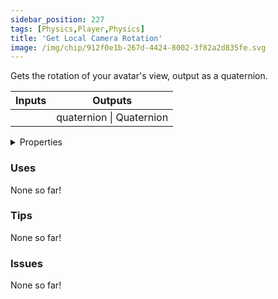 ```yaml
---
sidebar_position: 227
tags: [Physics,Player,Physics]
title: 'Get Local Camera Rotation'
image: /img/chip/912f0e1b-267d-4424-8002-3f82a2d835fe.svg
---
```


Gets the rotation of your avatar's view, output as a quaternion.



<IChip uuid="912f0e1b-267d-4424-8002-3f82a2d835fe"/>

<table><thead><tr><th>Inputs</th><th>Outputs</th></tr></thead><tbody><tr><td /><td>quaternion | Quaternion</td></tr></tbody></table>

<details>
  <summary>Properties</summary>
  <div>
    <div>
    <table>
      <tbody>
        <tr>
          <td>Is beta required?</td>
          <td>No</td>
        </tr>
        <tr>
          <td>Is chip a trolling risk?</td>
          <td>No</td>
        </tr>
        <tr>
          <td>Is chip a role assignment risk?</td>
          <td>No</td>
        </tr>
        <tr>
          <td>Chip UUID</td>
          <td>912f0e1b-267d-4424-8002-3f82a2d835fe</td>
        </tr>
        <tr>
          <td>Room availability</td>
          <td>Available everywhere</td>
        </tr>
      </tbody>
    </table>
    </div>
  </div>
</details>

### Uses

None so far!

### Tips

None so far!

### Issues

None so far!